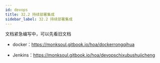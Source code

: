 ```yaml
---
id: devops
title: 32.2 持续部署集成
sidebar_label: 32.2 持续部署集成
---
```


文档紧急编写中，可以先看旧文档

- docker：https://monksoul.gitbook.io/hoa/dockerrongqihua

- Jenkins：https://monksoul.gitbook.io/hoa/devopschixubushujicheng
